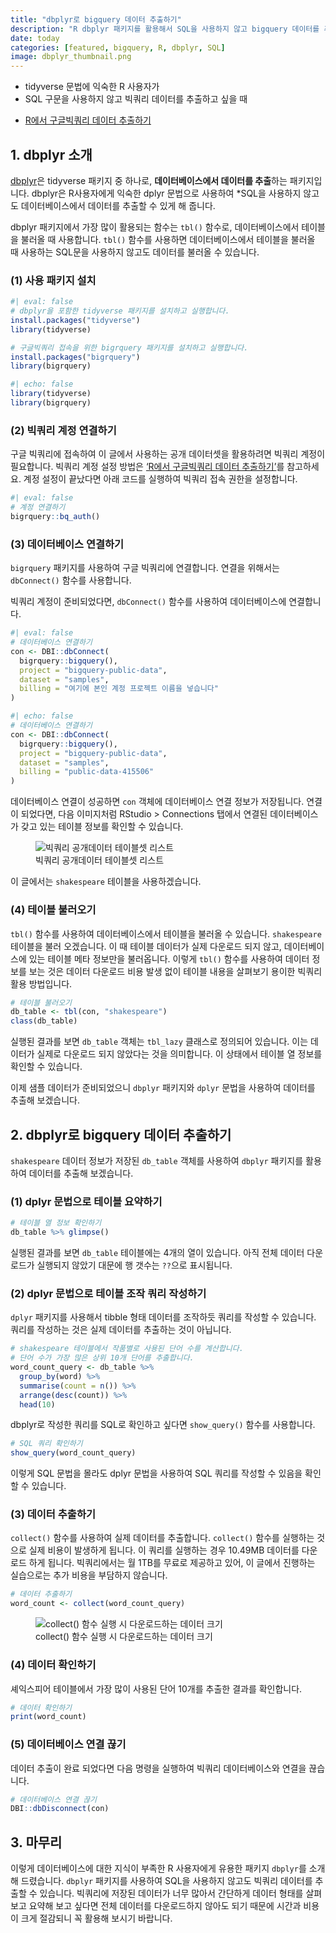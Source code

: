 ```yaml
---
title: "dbplyr로 bigquery 데이터 추출하기"
description: "R dbplyr 패키지를 활용해서 SQL을 사용하지 않고 bigquery 데이터를 추출하는 방법"
date: today
categories: [featured, bigquery, R, dbplyr, SQL]
image: dbplyr_thumbnail.png
---
```


::: {.callout-tip title="누가, 언제 읽으면 좋을까?"}
-   tidyverse 문법에 익숙한 R 사용자가\
-   SQL 구문을 사용하지 않고 빅쿼리 데이터를 추출하고 싶을 때\
:::

::: {.callout-note title="이 글에서 다루지 않는 내용"}
-   [R에서 구글빅쿼리 데이터 추출하기](https://seheeopark.rbind.io/posts/bigquery-r/bigquery-r)
:::

## 1. dbplyr 소개

[dbplyr](https://dbplyr.tidyverse.org)은 tidyverse 패키지 중 하나로, **데이터베이스에서 데이터를 추출**하는 패키지입니다. dbplyr은 R사용자에게 익숙한 dplyr 문법으로 사용하여 \*SQL을 사용하지 않고도 데이터베이스에서 데이터를 추출할 수 있게 해 줍니다.

dbplyr 패키지에서 가장 많이 활용되는 함수는 `tbl()` 함수로, 데이터베이스에서 테이블을 불러올 때 사용합니다. `tbl()` 함수를 사용하면 데이터베이스에서 테이블을 불러올 때 사용하는 SQL문을 사용하지 않고도 데이터를 불러올 수 있습니다.

### (1) 사용 패키지 설치

```r
#| eval: false 
# dbplyr을 포함한 tidyverse 패키지를 설치하고 실행합니다. 
install.packages("tidyverse")
library(tidyverse)

# 구글빅쿼리 접속을 위한 bigrquery 패키지를 설치하고 실행합니다.
install.packages("bigrquery")
library(bigrquery)
```

```r
#| echo: false 
library(tidyverse)
library(bigrquery)
```

### (2) 빅쿼리 계정 연결하기

구글 빅쿼리에 접속하여 이 글에서 사용하는 공개 데이터셋을 활용하려면 빅쿼리 계정이 필요합니다. 빅쿼리 계정 설정 방법은 ['R에서 구글빅쿼리 데이터 추출하기'](https://seheeopark.rbind.io/posts/bigquery-r/bigquery-r)를 참고하세요. 계정 설정이 끝났다면 아래 코드를 실행하여 빅쿼리 접속 권한을 설정합니다.

```r
#| eval: false
# 계정 연결하기 
bigrquery::bq_auth()
```

### (3) 데이터베이스 연결하기

`bigrquery` 패키지를 사용하여 구글 빅쿼리에 연결합니다. 연결을 위해서는 `dbConnect()` 함수를 사용합니다.

빅쿼리 계정이 준비되었다면, `dbConnect()` 함수를 사용하여 데이터베이스에 연결합니다.

```r
#| eval: false 
# 데이터베이스 연결하기 
con <- DBI::dbConnect(
  bigrquery::bigquery(),
  project = "bigquery-public-data",
  dataset = "samples",
  billing = "여기에 본인 계정 프로젝트 이름을 넣습니다"
)
```

```r
#| echo: false 
# 데이터베이스 연결하기 
con <- DBI::dbConnect(
  bigrquery::bigquery(),
  project = "bigquery-public-data",
  dataset = "samples",
  billing = "public-data-415506"
)
```

데이터베이스 연결이 성공하면 `con` 객체에 데이터베이스 연결 정보가 저장됩니다. 연결이 되었다면, 다음 이미지처럼 RStudio \> Connections 탭에서 연결된 데이터베이스가 갖고 있는 테이블 정보를 확인할 수 있습니다.

![빅쿼리 공개데이터 테이블셋 리스트](bigquery_publicdata_con.png)

이 글에서는 `shakespeare` 테이블을 사용하겠습니다.

### (4) 테이블 불러오기

`tbl()` 함수를 사용하여 데이터베이스에서 테이블을 불러올 수 있습니다. `shakespeare` 테이블을 불러 오겠습니다. 이 때 테이블 데이터가 실제 다운로드 되지 않고, 데이터베이스에 있는 테이블 메타 정보만을 불러옵니다. 이렇게 `tbl()` 함수를 사용하여 데이터 정보를 보는 것은 데이터 다운로드 비용 발생 없이 테이블 내용을 살펴보기 용이한 빅쿼리 활용 방법입니다.

```r
# 테이블 불러오기    
db_table <- tbl(con, "shakespeare")
class(db_table)
```

실행된 결과를 보면 `db_table` 객체는 `tbl_lazy` 클래스로 정의되어 있습니다. 이는 데이터가 실제로 다운로드 되지 않았다는 것을 의미합니다. 이 상태에서 테이블 열 정보를 확인할 수 있습니다.

이제 샘플 데이터가 준비되었으니 `dbplyr` 패키지와 `dplyr` 문법을 사용하여 데이터를 추출해 보겠습니다.

## 2. dbplyr로 bigquery 데이터 추출하기

`shakespeare` 데이터 정보가 저장된 `db_table` 객체를 사용하여 `dbplyr` 패키지를 활용하여 데이터를 추출해 보겠습니다.

### (1) dplyr 문법으로 테이블 요약하기

```r
# 테이블 열 정보 확인하기
db_table %>% glimpse()
```

실행된 결과를 보면 `db_table` 테이블에는 4개의 열이 있습니다. 아직 전체 데이터 다운로드가 실행되지 않았기 대문에 행 갯수는 `??`으로 표시됩니다.

### (2) dplyr 문법으로 테이블 조작 쿼리 작성하기

`dplyr` 패키지를 사용해서 tibble 형태 데이터를 조작하듯 쿼리를 작성할 수 있습니다. 쿼리를 작성하는 것은 실제 데이터를 추출하는 것이 아닙니다.

```r
# shakespeare 테이블에서 작품별로 사용된 단어 수를 계산합니다.
# 단어 수가 가장 많은 상위 10개 단어를 추출합니다. 
word_count_query <- db_table %>% 
  group_by(word) %>% 
  summarise(count = n()) %>% 
  arrange(desc(count)) %>% 
  head(10)
```

dbplyr로 작성한 쿼리를 SQL로 확인하고 싶다면 `show_query()` 함수를 사용합니다.

```r
# SQL 쿼리 확인하기
show_query(word_count_query)
```

이렇게 SQL 문법을 몰라도 dplyr 문법을 사용하여 SQL 쿼리를 작성할 수 있음을 확인할 수 있습니다.

### (3) 데이터 추출하기

`collect()` 함수를 사용하여 실제 데이터를 추출합니다. `collect()` 함수를 실행하는 것으로 실제 비용이 발생하게 됩니다. 이 쿼리를 실행하는 경우 10.49MB 데이터를 다운로드 하게 됩니다. 빅쿼리에서는 월 1TB를 무료로 제공하고 있어, 이 글에서 진행하는 실습으로는 추가 비용을 부담하지 않습니다.

```r
# 데이터 추출하기
word_count <- collect(word_count_query)
```

![collect() 함수 실행 시 다운로드하는 데이터 크기](word_count_size.png)

### (4) 데이터 확인하기

셰익스피어 테이블에서 가장 많이 사용된 단어 10개를 추출한 결과를 확인합니다.

```r
# 데이터 확인하기
print(word_count)
```

### (5) 데이터베이스 연결 끊기

데이터 추출이 완료 되었다면 다음 명령을 실행하여 빅쿼리 데이터베이스와 연결을 끊습니다.

```r
# 데이터베이스 연결 끊기
DBI::dbDisconnect(con)
```

## 3. 마무리

이렇게 데이터베이스에 대한 지식이 부족한 R 사용자에게 유용한 패키지 `dbplyr`를 소개해 드렸습니다. `dbplyr` 패키지를 사용하여 SQL을 사용하지 않고도 빅쿼리 데이터를 추출할 수 있습니다. 빅쿼리에 저장된 데이터가 너무 많아서 간단하게 데이터 형태를 살펴보고 요약해 보고 싶다면 전체 데이터를 다운로드하지 않아도 되기 때문에 시간과 비용이 크게 절감되니 꼭 활용해 보시기 바랍니다.
